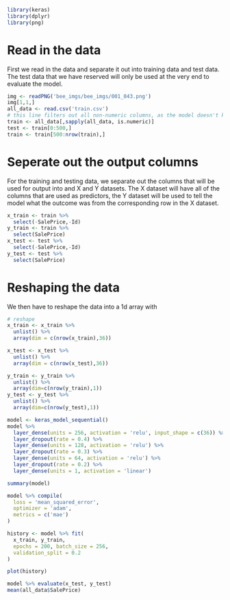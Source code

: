 ```r
library(keras)
library(dplyr)
library(png)
```

# Read in the data
First we read in the data and separate it out into training data and test data. The test data that we have reserved will only be used at the very end to evaluate the model.

```r
img <- readPNG('bee_imgs/bee_imgs/001_043.png')
img[1,1,]
all_data <- read.csv('train.csv')
# this line filters out all non-numeric columns, as the model doesn't know how to handle strings
train <- all_data[,sapply(all_data, is.numeric)]
test <- train[0:500,]
train <- train[500:nrow(train),]
```

# Seperate out the output columns
For the training and testing data, we separate out the columns that will be used for output into and X and Y datasets. The X dataset will have all of the columns that are used as predictors, the Y dataset will be used to tell the model what the outcome was from the corresponding row in the X dataset.

```r
x_train <- train %>%
  select(-SalePrice,-Id)
y_train <- train %>%
  select(SalePrice)
x_test <- test %>%
  select(-SalePrice,-Id)
y_test <- test %>%
  select(SalePrice)
```

# Reshaping the data
We then have to reshape the data into a 1d array with 

```r
# reshape
x_train <- x_train %>%
  unlist() %>%
  array(dim = c(nrow(x_train),36))

x_test <- x_test %>%
  unlist() %>%
  array(dim = c(nrow(x_test),36))
```

```r
y_train <- y_train %>%
  unlist() %>%
  array(dim=c(nrow(y_train),1))
y_test <- y_test %>%
  unlist() %>%
  array(dim=c(nrow(y_test),1))
```

```r
model <- keras_model_sequential() 
model %>% 
  layer_dense(units = 256, activation = 'relu', input_shape = c(36)) %>% 
  layer_dropout(rate = 0.4) %>% 
  layer_dense(units = 128, activation = 'relu') %>%
  layer_dropout(rate = 0.3) %>%
  layer_dense(units = 64, activation = 'relu') %>%
  layer_dropout(rate = 0.2) %>%
  layer_dense(units = 1, activation = 'linear')
```

```r
summary(model)
```

```r
model %>% compile(
  loss = 'mean_squared_error',
  optimizer = 'adam',
  metrics = c('mae')
)
```

```r
history <- model %>% fit(
  x_train, y_train, 
  epochs = 200, batch_size = 256, 
  validation_split = 0.2
)
```

```r
plot(history)
```

```r
model %>% evaluate(x_test, y_test)
mean(all_data$SalePrice)
```
